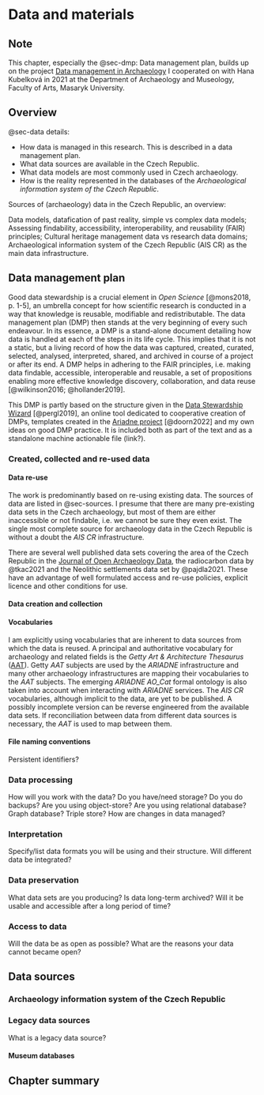 # Data and materials {#sec-data}

::: {.callout-note}
## Note
This chapter, especially the @sec-dmp: Data management plan, builds up on the project [Data management in Archaeology](https://www.phil.muni.cz/en/research/current-projects/57940) I cooperated on with Hana Kubelková in 2021 at the Department of Archaeology and Museology, Faculty of Arts, Masaryk University.
:::

## Overview {.unnumbered}

@sec-data details:

- How data is managed in this research. This is described in a data management plan.
- What data sources are available in the Czech Republic.
- What data models are most commonly used in Czech archaeology.
- How is the reality represented in the databases of the *Archaeological information system of the Czech Republic*.

Sources of (archaeology) data in the Czech Republic, an overview:

Data models, datafication of past reality, simple vs complex data models;
Assessing findability, accessibility, interoperability, and reusability (FAIR) principles;
Cultural heritage management data vs research data domains;
Archaeological information system of the Czech Republic (AIS CR) as the main data infrastructure. 


## Data management plan {#sec-dmp}

Good data stewardship is a crucial element in *Open Science* [@mons2018, p. 1-5], an umbrella concept for how scientific research is conducted in a way that knowledge is reusable, modifiable and redistributable. The data management plan (DMP) then stands at the very beginning of every such endeavour. In its essence, a DMP is a stand-alone document detailing how data is handled at each of the steps in its life cycle. This implies that it is not a static, but a living record of how the data was captured, created, curated, selected, analysed, interpreted, shared, and archived in course of a project or after its end. A DMP helps in adhering to the FAIR principles, i.e. making data findable, accessible, interoperable and reusable, a set of propositions enabling more effective knowledge discovery, collaboration, and data reuse [@wilkinson2016; @hollander2019].

This DMP is partly based on the structure given in the [Data Stewardship Wizard](ds-wizard.org) [@pergl2019], an online tool dedicated to cooperative creation of DMPs, templates created in the [Ariadne project](https://vast-lab.org/dmp/index.html) [@doorn2022] and my own ideas on good DMP practice. It is included both as part of the text and as a standalone machine actionable file (link?).
<!-- add link for DMP JSON or other format... -->

### Created, collected and re-used data

#### Data re-use

The work is predominantly based on re-using existing data. The sources of data are listed in @sec-sources. I presume that there are many pre-existing data sets in the Czech archaeology, but most of them are either inaccessible or not findable, i.e. we cannot be sure they even exist. The single most complete source for archaeology data in the Czech Republic is without a doubt the *AIS CR* infrastructure.

There are several well published data sets covering the area of the Czech Republic in the [Journal of Open Archaeology Data](https://openarchaeologydata.metajnl.com/), the radiocarbon data by @tkac2021 and the Neolithic settlements data set by @pajdla2021. These have an advantage of well formulated access and re-use policies, explicit licence and other conditions for use.

<!-- Wikidata?, OpenStreetMap?
Re-use
Are there pre-existing data?
License? Conditions for use?
How is it accessed? -->

#### Data creation and collection
<!-- - Creation and collection
Data formats?
Volumes of data? Suitable for LTP and sharing? -->

#### Vocabularies

<!-- Any used vocabularies, terminologies, ontologies? -->
I am explicitly using vocabularies that are inherent to data sources from which the data is reused. A principal and authoritative vocabulary for archaeology and related fields is the *Getty Art & Architecture Thesaurus* ([AAT](https://www.getty.edu/research/tools/vocabularies/aat/)). Getty *AAT* subjects are used by the *ARIADNE* infrastructure and many other archaeology infrastructures are mapping their vocabularies to the *AAT* subjects. The emerging *ARIADNE* *AO_Cat* formal ontology is also taken into account when interacting with *ARIADNE* services. The *AIS CR* vocabularies, although implicit to the data, are yet to be published. A possibly incomplete version can be reverse engineered from the available data sets. If reconciliation between data from different data sources is necessary, the *AAT* is used to map between them.

<!-- Any metadata convention? -->

#### File naming conventions




Persistent identifiers?

### Data processing

How will you work with the data?
Do you have/need storage?
Do you do backups?
Are you using object-store? Are you using relational database? Graph database? Triple store?
How are changes in data managed?

### Interpretation

Specify/list data formats you will be using and their structure.
Will different data be integrated?

### Data preservation

What data sets are you producing?
Is data long-term archived? Will it be usable and accessible after a long period of time?

### Access to data

Will the data be as open as possible?
What are the reasons your data cannot became open?

## Data sources {#sec-sources}

### Archaeology information system of the Czech Republic {#sec-aiscr}

### Legacy data sources

What is a legacy data source?

#### Museum databases

#### 

## Chapter summary {.unnumbered}

